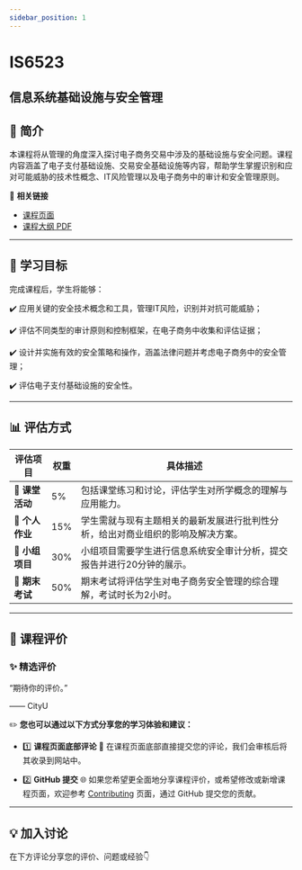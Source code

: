 ```yaml
---
sidebar_position: 1
---
```


# IS6523
## 信息系统基础设施与安全管理

## **📘 简介**
本课程将从管理的角度深入探讨电子商务交易中涉及的基础设施与安全问题。课程内容涵盖了电子支付基础设施、交易安全基础设施等内容，帮助学生掌握识别和应对可能威胁的技术性概念、IT风险管理以及电子商务中的审计和安全管理原则。

🔗 **相关链接**
- [课程页面](https://www.cityu.edu.hk/catalogue/pg/202425/course/IS6523.htm)
- [课程大纲 PDF](https://www.cityu.edu.hk/catalogue/pg/202425/course/IS6523.pdf)

---

## **🎯 学习目标**

完成课程后，学生将能够：

✔️ 应用关键的安全技术概念和工具，管理IT风险，识别并对抗可能威胁；

✔️ 评估不同类型的审计原则和控制框架，在电子商务中收集和评估证据；

✔️ 设计并实施有效的安全策略和操作，涵盖法律问题并考虑电子商务中的安全管理；

✔️ 评估电子支付基础设施的安全性。

---

## **📊 评估方式**

| **评估项目**          | **权重** | **具体描述**                                                                                       |
|----------------------|---------|---------------------------------------------------------------------------------------------------|
| **📄 课堂活动**       | 5%      | 包括课堂练习和讨论，评估学生对所学概念的理解与应用能力。                                          |
| **📄 个人作业**       | 15%     | 学生需就与现有主题相关的最新发展进行批判性分析，给出对商业组织的影响及解决方案。                    |
| **📄 小组项目**       | 30%     | 小组项目需要学生进行信息系统安全审计分析，提交报告并进行20分钟的展示。                           |
| **📝 期末考试**       | 50%     | 期末考试将评估学生对电子商务安全管理的综合理解，考试时长为2小时。                               |

---

## **💬 课程评价**

### ✨ **精选评价**
<div className={commentStyles.commentBox}>
    <p className={commentStyles.commentText}>
        “期待你的评价。”
    </p>
    <p className={commentStyles.commentAuthor}>—— CityU</p>
</div>

✏️ **您也可以通过以下方式分享您的学习体验和建议：**

- 1️⃣ **课程页面底部评论**
💬 在课程页面底部直接提交您的评论，我们会审核后将其收录到网站中。

- 2️⃣ **GitHub 提交**
🌐 如果您希望更全面地分享课程评价，或希望修改或新增课程页面，欢迎参考 [Contributing](https://penjc.github.io/cityU-navigator/contributing) 页面，通过 GitHub 提交您的贡献。


---

## **💡 加入讨论**

在下方评论分享您的评价、问题或经验👇
<Utterances />
